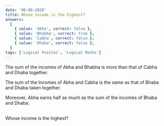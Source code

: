 ```yaml
---
date: '06-06-2020'
title: Whose income is the highest?
answers:
  [
    { value: 'Abha', correct: false },
    { value: 'Bhabha', correct: true },
    { value: 'Cabha', correct: false },
    { value: 'Dhaba', correct: false },
  ]
tags: ['Logical Puzzles', 'Logical Maths']
---
```


The sum of the incomes of Abha and Bhabha is more than that of Cabha
and Dhaba together.

The sum of the Incomes of Abha and Cabha is the same as that of Bhaba and Dhaba taken
together.

Moreover, Abha earns half as much as the sum of the incomes of Bhaba and Dhaba.

<br />
Whose income is the highest?
